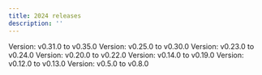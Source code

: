 ```yaml
---
title: 2024 releases
description: ''
---
```


<CardGroup cols={3}>
  <Card
    title='November 2024'
    icon='book-open'
    href='/release-notes/November_2024' >
    Version: v0.31.0 to v0.35.0
  </Card>
  <Card
    title='October 2024'
    icon='book-open'
    href='/release-notes/October_2024' >
    Version: v0.25.0 to v0.30.0
  </Card>  
  <Card
    title='September 2024'
    icon='book-open'
    href='/release-notes/September_2024' >
    Version: v0.23.0 to v0.24.0
  </Card>
  <Card
    title='August 2024'
    icon='book-open'
    href='/release-notes/August_2024' >
    Version: v0.20.0 to v0.22.0
  </Card>
  <Card
    title='July 2024'
    icon='book-open'
    href='/release-notes/July_2024' >
    Version: v0.14.0 to v0.19.0
  </Card>
  <Card
    title='June 2024'
    icon='book-open'
    href='/release-notes/June_2024' >
    Version: v0.12.0 to v0.13.0
  </Card>
  <Card
    title='May 2024'
    icon='book-open'
    href='/release-notes/May_2024' >
    Version: v0.5.0 to v0.8.0
  </Card>
</CardGroup>
